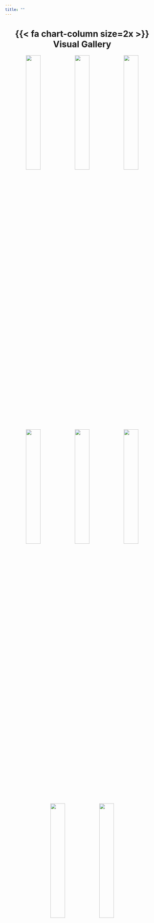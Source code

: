 ```yaml
---
title: ""
---
```


::: column-page
<center>

# {{< fa chart-column size=2x >}} Visual Gallery

</center>
:::

::: column-screen-inset
<center>

<p>[![](images/dynamic/age-gaps.png){width="31%"}](https://github.com/bradfordjohnson/tidytuesday/blob/main/2023/week-7/age-gaps.R){target="_blank"} [![](images/dynamic/stocks.png){width="31%"}](https://github.com/bradfordjohnson/tidytuesday/blob/main/2023/week-6/stocks.R){target="_blank"} [![](images/dynamic/cats.png){width="31%"}](https://github.com/bradfordjohnson/tidytuesday/blob/main/2023/week-5/cats.R){target="_blank"}</p>

<p>[![](images/dynamic/alone.png){width="31%"}](https://github.com/bradfordjohnson/tidytuesday/blob/main/2023/week-4/alone.R){target="_blank"} [![](images/dynamic/art-history-v2.png){width="31%"}](https://github.com/bradfordjohnson/tidytuesday/blob/main/2023/week-3/art-history.R){target="_blank"} [![](images/dynamic/birds.png){width="31%"}](https://github.com/bradfordjohnson/tidytuesday/blob/main/2023/week-2/birds.R){target="_blank"}</p>

<p>[![](images/dynamic/rfid-v1.png){width="31%"}](https://github.com/bradfordjohnson/tidytuesday/blob/main/2023/week-1/rfid.R){target="_blank"} [![](images/dynamic/atl-burg-2021.png){width="31%"}](https://github.com/bradfordjohnson/data-viz/tree/main/atlanta-crime-maps){target="_blank"}</p>

</center>
:::
